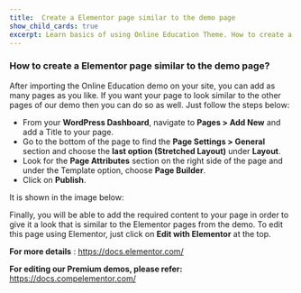 ---
title:  Create a Elementor page similar to the demo page
show_child_cards: true
excerpt: Learn basics of using Online Education Theme. How to create a Elementor page similar to the demo page.
---

### How to create a Elementor page similar to the demo page? 

After importing the Online Education demo on your site, you can add as many pages as you like. If you want your page to look similar to the other pages of our demo then you can do so as well. Just follow the steps below: 
 
- From your **WordPress Dashboard**, navigate to **Pages > Add New** and add a Title to your page. 
- Go to the bottom of the page to find the **Page Settings > General** section and choose the **last option (Stretched Layout)** under **Layout**.
- Look for the **Page Attributes** section on the right side of the page and under the Template option, choose **Page Builder**.
- Click on **Publish**.

It is shown in the image below: 


Finally, you will be able to add the required content to your page in order to give it a look that is similar to the Elementor pages from the demo. To edit this page using Elementor, just click on **Edit with Elementor** at the top.

**For more details** : https://docs.elementor.com/ 

**For editing our Premium demos, please refer:** https://docs.compelementor.com/ 
